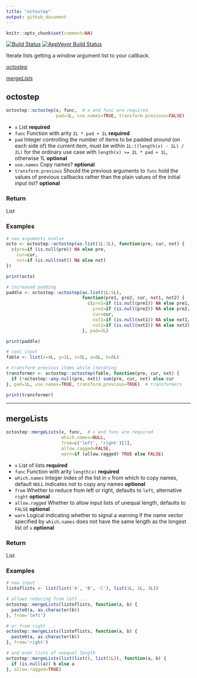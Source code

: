 ```yaml
---
title: "octostep"
output: github_document
---
```


```r
knitr::opts_chunk$set(comment=NA)
```

[![Build Status](https://travis-ci.org/chiefBiiko/octostep.svg?branch=master)](https://travis-ci.org/chiefBiiko/octostep)
[![AppVeyor Build Status](https://ci.appveyor.com/api/projects/status/github/chiefBiiko/octostep?branch=master&svg=true)](https://ci.appveyor.com/project/chiefBiiko/octostep)

Iterate lists getting a *window* argument list to your callback.

*[octostep]*

*[mergeLists]*

## octostep

```r
octostep::octostep(x, func,  # x and func are required
                   pad=1L, use.names=TRUE, transform.previous=FALSE)
```
+ `x` List **required**
+ `func` Function with arity `2L * pad + 1L` **required**
+ `pad` Integer controlling the number of items to be padded *around* (on each side of) the current item, must be within `1L:((length(x) - 1L) / 2L)` for the ordinary use case with `length(x) >= 2L * pad + 1L`, otherwise 1L **optional**
+ `use.names` Copy names? **optional**
+ `transform.previous` Should the previous arguments to `func` hold the values of previous callbacks rather than the plain values of the initial input list? **optional**

### Return

List

### Examples

```r
# see arguments evolve
octo <- octostep::octostep(as.list(1L:3L), function(pre, cur, nxt) {
  c(pre=if (is.null(pre)) NA else pre, 
    cur=cur, 
    nxt=if (is.null(nxt)) NA else nxt)
})

print(octo)
```

```r
# increased padding
paddle <- octostep::octostep(as.list(1L:5L), 
                             function(pre1, pre2, cur, nxt1, nxt2) {
                               c(pre1=if (is.null(pre1)) NA else pre1, 
                                 pre2=if (is.null(pre2)) NA else pre2, 
                                 cur=cur, 
                                 nxt1=if (is.null(nxt1)) NA else nxt1,
                                 nxt2=if (is.null(nxt2)) NA else nxt2)
                             }, pad=2L)

print(paddle)
```

```r
# cool input
fable <- list(x=4L, y=1L, z=9L, a=0L, b=0L)

# transform previous items while iterating
transformer <- octostep::octostep(fable, function(pre, cur, nxt) {
  if (!octostep::any.null(pre, nxt)) sum(pre, cur, nxt) else cur
}, pad=1L, use.names=TRUE, transform.previous=TRUE)  # transformers

print(transformer)
```

***

## mergeLists

```r
octostep::mergeLists(x, func,  # x and func are required
                     which.names=NULL, 
                     from=c('left', 'right')[1],
                     allow.ragged=FALSE, 
                     warn=if (allow.ragged) TRUE else FALSE)
```
+ `x` List of lists **required**
+ `func` Function with arity `length(x)` **required**
+ `which.names` Integer index of the list in `x` from which to copy names, default `NULL` indicates not to copy any names **optional**
+ `from` Whether to reduce from left or right, defaults to `left`, alternative `right` **optional**
+ `allow.ragged` Whether to allow input lists of unequal length, defaults to `FALSE` **optional**
+ `warn` Logical indicating whether to signal a warning if the name vector specified by `which.names` does not have the same length as the longest list of `x` **optional**

### Return

List

### Examples

```r
# new input
listoflists <- list(list('A', 'B', 'C'), list(1L, 2L, 3L))

# allows reducing from left ...
octostep::mergeLists(listoflists, function(a, b) {
  paste0(a, as.character(b))
}, from='left')
```

```r
# or from right ...
octostep::mergeLists(listoflists, function(a, b) {
  paste0(a, as.character(b))
}, from='right')
```

```r
# and even lists of unequal length
octostep::mergeLists(list(list(), list(1L)), function(a, b) {
  if (is.null(a)) b else a
}, allow.ragged=TRUE)
```
